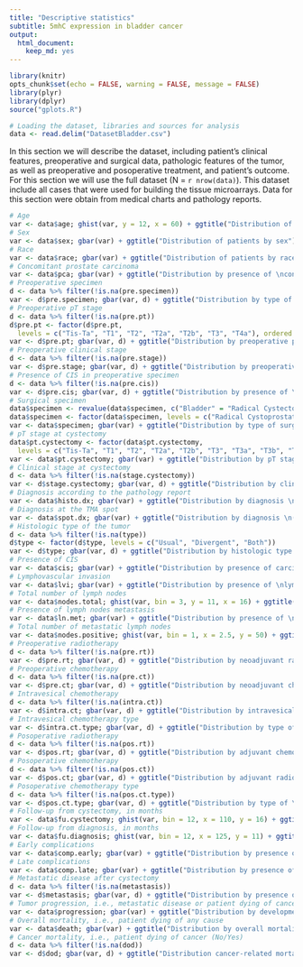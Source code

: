 ```yaml
---
title: "Descriptive statistics"
subtitle: 5mhC expression in bladder cancer
output: 
  html_document: 
    keep_md: yes
---
```


```r
library(knitr)
opts_chunk$set(echo = FALSE, warning = FALSE, message = FALSE)
library(plyr)
library(dplyr)
source("gplots.R")
```

```r
# Loading the dataset, libraries and sources for analysis
data <- read.delim("DatasetBladder.csv")
```

In this section we will describe the dataset, including patient's clinical features, preoperative and surgical data, pathologic features of the tumor, as well as preoperative and posoperative treatment, and patient's outcome. For this section we will use the full dataset (N = `r nrow(data)`). This dataset include all cases that were used for building the tissue microarrays. Data for this section were obtain from medical charts and pathology reports.

```r
# Age
var <- data$age; ghist(var, y = 12, x = 60) + ggtitle("Distribution of patients by age, in years")
# Sex
var <- data$sex; gbar(var) + ggtitle("Distribution of patients by sex")
# Race
var <- data$race; gbar(var) + ggtitle("Distribution of patients by race")
# Concomitant prostate carcinoma
var <- data$pca; gbar(var) + ggtitle("Distribution by presence of \nconcurrent prostatic carcinoma")
# Preoperative specimen
d <- data %>% filter(!is.na(pre.specimen))
var <- d$pre.specimen; gbar(var, d) + ggtitle("Distribution by type of preoperative specimen")
# Preoperative pT stage
d <- data %>% filter(!is.na(pre.pt))
d$pre.pt <- factor(d$pre.pt,
  levels = c("Tis-Ta", "T1", "T2", "T2a", "T2b", "T3", "T4a"), ordered = TRUE)
var <- d$pre.pt; gbar(var, d) + ggtitle("Distribution by preoperative pT stage")
# Preoperative clinical stage
d <- data %>% filter(!is.na(pre.stage))
var <- d$pre.stage; gbar(var, d) + ggtitle("Distribution by preoperative clinical stage")
# Presence of CIS in preoperative specimen
d <- data %>% filter(!is.na(pre.cis))
var <- d$pre.cis; gbar(var, d) + ggtitle("Distribution by presence of \nCIS in preoperative specimen")
# Surgical specimen
data$specimen <- revalue(data$specimen, c("Bladder" = "Radical Cystectomy"))
data$specimen <- factor(data$specimen, levels = c("Radical Cystoprostatectomy", "Radical Cystectomy", "Other"))
var <- data$specimen; gbar(var) + ggtitle("Distribution by type of surgical specimen")
# pT stage at cystectomy
data$pt.cystectomy <- factor(data$pt.cystectomy,
  levels = c("Tis-Ta", "T1", "T2", "T2a", "T2b", "T3", "T3a", "T3b", "T4a"), ordered = TRUE)
var <- data$pt.cystectomy; gbar(var) + ggtitle("Distribution by pT stage at cystectomy")
# Clinical stage at cystectomy
d <- data %>% filter(!is.na(stage.cystectomy))
var <- d$stage.cystectomy; gbar(var, d) + ggtitle("Distribution by clinical stage at cystectomy")
# Diagnosis according to the pathology report
var <- data$histo.dx; gbar(var) + ggtitle("Distribution by diagnosis \n(according to the pathology report)")
# Diagnosis at the TMA spot
var <- data$spot.dx; gbar(var) + ggtitle("Distribution by diagnosis \n(according to the TMA spot)")
# Histologic type of the tumor
d <- data %>% filter(!is.na(type))
d$type <- factor(d$type, levels = c("Usual", "Divergent", "Both"))
var <- d$type; gbar(var, d) + ggtitle("Distribution by histologic type of tumor")
# Presence of CIS
var <- data$cis; gbar(var) + ggtitle("Distribution by presence of carcinoma in situ")
# Lymphovascular invasion
var <- data$lvi; gbar(var) + ggtitle("Distribution by presence of \nlymphovascular invasion")
# Total number of lymph nodes
var <- data$nodes.total; ghist(var, bin = 3, y = 11, x = 16) + ggtitle("Distribution of total number of lymph nodes")
# Presence of lymph nodes metastasis
var <- data$ln.met; gbar(var) + ggtitle("Distribution by presence of \nlymph node metastasis")
# Total number of metastatic lymph nodes
var <- data$nodes.positive; ghist(var, bin = 1, x = 2.5, y = 50) + ggtitle("Distribution of total number of \nmetastatic lymph nodes")
# Preoperative radiotherapy
d <- data %>% filter(!is.na(pre.rt))
var <- d$pre.rt; gbar(var, d) + ggtitle("Distribution by neoadjuvant radiotherapy")
# Preoperative chemotherapy
d <- data %>% filter(!is.na(pre.ct))
var <- d$pre.ct; gbar(var, d) + ggtitle("Distribution by neoadjuvant chemotherapy")
# Intravesical chemotherapy
d <- data %>% filter(!is.na(intra.ct))
var <- d$intra.ct; gbar(var, d) + ggtitle("Distribution by intravesical chemotherapy")
# Intravesical chemotherapy type
var <- d$intra.ct.type; gbar(var, d) + ggtitle("Distribution by type of \nintravesical chemotherapy")
# Posoperative radiotherapy
d <- data %>% filter(!is.na(pos.rt))
var <- d$pos.rt; gbar(var, d) + ggtitle("Distribution by adjuvant chemotherapy")
# Posoperative chemotherapy
d <- data %>% filter(!is.na(pos.ct))
var <- d$pos.ct; gbar(var, d) + ggtitle("Distribution by adjuvant radiotherapy")
# Posoperative chemotherapy type
d <- data %>% filter(!is.na(pos.ct.type))
var <- d$pos.ct.type; gbar(var, d) + ggtitle("Distribution by type of \nadjuvant chemotherapy")
# Follow-up from cystectomy, in months
var <- data$fu.cystectomy; ghist(var, bin = 12, x = 110, y = 16) + ggtitle("Distribution of follow-up length \nfrom cystectomy, in months")
# Follow-up from diagnosis, in months
var <- data$fu.diagnosis; ghist(var, bin = 12, x = 125, y = 11) + ggtitle("Distribution of follow-up length \nfrom diagnosis, in months")
# Early complications
var <- data$comp.early; gbar(var) + ggtitle("Distribution by presence of early complications")
# Late complications
var <- data$comp.late; gbar(var) + ggtitle("Distribution by presence of late complications")
# Metastatic disease after cystectomy
d <- data %>% filter(!is.na(metastasis))
var <- d$metastasis; gbar(var, d) + ggtitle("Distribution by presence of metastasic \ndisease after cystectomy")
# Tumor progression, i.e., metastatic disease or patient dying of cancer
var <- data$progression; gbar(var) + ggtitle("Distribution by development of tumor progression")
# Overall mortality, i.e., patient dying of any cause
var <- data$death; gbar(var) + ggtitle("Distribution by overall mortality")
# Cancer mortality, i.e., patient dying of cancer (No/Yes)
d <- data %>% filter(!is.na(dod))
var <- d$dod; gbar(var, d) + ggtitle("Distribution cancer-related mortality")
```

